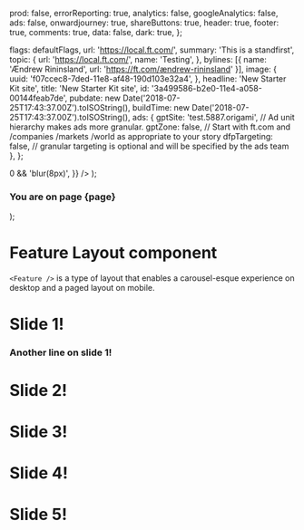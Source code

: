 
  prod: false,
  errorReporting: true,
  analytics: false,
  googleAnalytics: false,
  ads: false,
  onwardjourney: true,
  shareButtons: true,
  header: true,
  footer: true,
  comments: true,
  data: false,
  dark: true,
};

  flags: defaultFlags,
  url: 'https://local.ft.com/',
  summary: 'This is a standfirst',
  topic: {
    url: 'https://local.ft.com/',
    name: 'Testing',
  },
  bylines: [{ name: 'Ændrew Rininsland', url: 'https://ft.com/ændrew-rininsland' }],
  image: {
    uuid: 'f07ccec8-7ded-11e8-af48-190d103e32a4',
  },
  headline: 'New Starter Kit site',
  title: 'New Starter Kit site',
  id: '3a499586-b2e0-11e4-a058-00144feab7de',
  pubdate: new Date('2018-07-25T17:43:37.00Z').toISOString(),
  buildTime: new Date('2018-07-25T17:43:37.00Z').toISOString(),
  ads: {
    gptSite: 'test.5887.origami', // Ad unit hierarchy makes ads more granular.
    gptZone: false, // Start with ft.com and /companies /markets /world as appropriate to your story
    dfpTargeting: false, // granular targeting is optional and will be specified by the ads team
  },
};


  <div
    style={{
      backgroundImage: 'url(https://placeimg.com/640/480/any)',
      backgroundSize: 'cover',
      flex: 1,
      filter: page > 0 && 'blur(8px)',
    }}
  />
);

  <div style={{ flex: 1, color: 'white' }}>
    <h3>You are on page {page}</h3>
  </div>
);

<Meta title="Layouts|Feature" component={Feature} />

# Feature Layout component

`<Feature />` is a type of layout that enables a
carousel-esque experience on desktop and a paged
layout on mobile.

<Preview>
  <Story name="Basic">
    <Feature {...DEFAULTS} background={ExampleBackground} foreground={ExampleForeground}>
     <div>
          <h1>Slide 1!</h1>
          <h3>Another line on slide 1!</h3>
     </div>
      <h1>Slide 2!</h1>
      <h1>Slide 3!</h1>
      <h1>Slide 4!</h1>
      <h1>Slide 5!</h1>
    </Feature>
  </Story>
</Preview>
